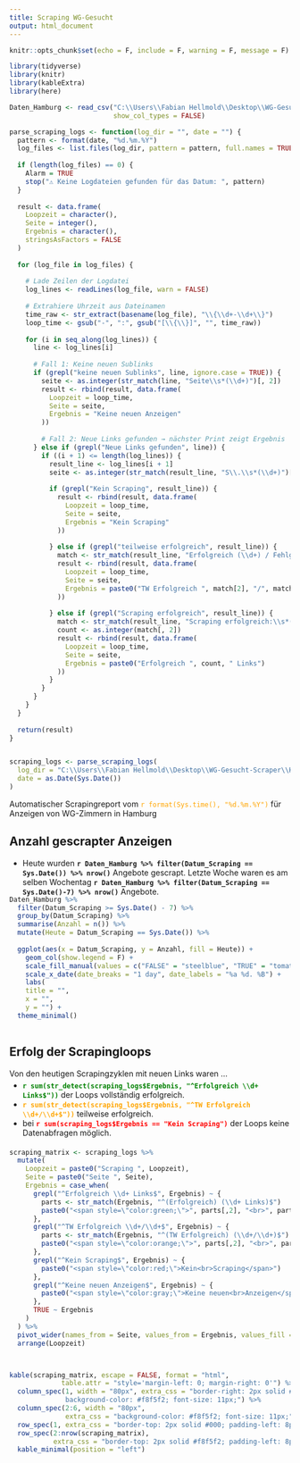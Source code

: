 ```yaml
---
title: Scraping WG-Gesucht
output: html_document
---
```


```r
knitr::opts_chunk$set(echo = F, include = F, warning = F, message = F)

library(tidyverse)
library(knitr)
library(kableExtra)
library(here)

```

```r


Daten_Hamburg <- read_csv("C:\\Users\\Fabian Hellmold\\Desktop\\WG-Gesucht-Scraper\\Hamburg\\Daten\\Analysedaten\\Analysedaten.csv",
                          show_col_types = FALSE)


```

```r


parse_scraping_logs <- function(log_dir = "", date = "") {
  pattern <- format(date, "%d.%m.%Y")
  log_files <- list.files(log_dir, pattern = pattern, full.names = TRUE)
  
  if (length(log_files) == 0) {
    Alarm = TRUE
    stop("⚠️ Keine Logdateien gefunden für das Datum: ", pattern)
  }
  
  result <- data.frame(
    Loopzeit = character(),
    Seite = integer(),
    Ergebnis = character(),
    stringsAsFactors = FALSE
  )
  
  for (log_file in log_files) {
    
    # Lade Zeilen der Logdatei
    log_lines <- readLines(log_file, warn = FALSE)
    
    # Extrahiere Uhrzeit aus Dateinamen
    time_raw <- str_extract(basename(log_file), "\\{\\d+-\\d+\\}")
    loop_time <- gsub("-", ":", gsub("[\\{\\}]", "", time_raw))
    
    for (i in seq_along(log_lines)) {
      line <- log_lines[i]
      
      # Fall 1: Keine neuen Sublinks
      if (grepl("keine neuen Sublinks", line, ignore.case = TRUE)) {
        seite <- as.integer(str_match(line, "Seite\\s*(\\d+)")[, 2])
        result <- rbind(result, data.frame(
          Loopzeit = loop_time,
          Seite = seite,
          Ergebnis = "Keine neuen Anzeigen"
        ))
        
        # Fall 2: Neue Links gefunden → nächster Print zeigt Ergebnis
      } else if (grepl("Neue Links gefunden", line)) {
        if ((i + 1) <= length(log_lines)) {
          result_line <- log_lines[i + 1]
          seite <- as.integer(str_match(result_line, "S\\.\\s*(\\d+)")[, 2])
          
          if (grepl("Kein Scraping", result_line)) {
            result <- rbind(result, data.frame(
              Loopzeit = loop_time,
              Seite = seite,
              Ergebnis = "Kein Scraping"
            ))
            
          } else if (grepl("teilweise erfolgreich", result_line)) {
            match <- str_match(result_line, "Erfolgreich (\\d+) / Fehlgeschlagen (\\d+)")
            result <- rbind(result, data.frame(
              Loopzeit = loop_time,
              Seite = seite,
              Ergebnis = paste0("TW Erfolgreich ", match[2], "/", match[3])
            ))
            
          } else if (grepl("Scraping erfolgreich", result_line)) {
            match <- str_match(result_line, "Scraping erfolgreich:\\s*(\\d+)\\s*Link\\(s\\) gescraped")
            count <- as.integer(match[, 2])
            result <- rbind(result, data.frame(
              Loopzeit = loop_time,
              Seite = seite,
              Ergebnis = paste0("Erfolgreich ", count, " Links")
            ))
          }
        }
      }
    }
  }
  
  return(result)
}


scraping_logs <- parse_scraping_logs(
  log_dir = "C:\\Users\\Fabian Hellmold\\Desktop\\WG-Gesucht-Scraper\\Hamburg\\Logs",
  date = as.Date(Sys.Date())
)


```

Automatischer Scrapingreport vom [`r format(Sys.time(), "%d.%m.%Y")`]{style="color: orange;"} für Anzeigen von WG-Zimmern in Hamburg <br>

## Anzahl gescrapter Anzeigen

-   Heute wurden **`r Daten_Hamburg %>% filter(Datum_Scraping == Sys.Date()) %>% nrow()`** Angebote gescrapt. Letzte Woche waren es am selben Wochentag **`r Daten_Hamburg %>% filter(Datum_Scraping == Sys.Date()-7) %>% nrow()`** Angebote. 

<div style="margin-bottom: -15px;"></div>

```r

Daten_Hamburg %>%
  filter(Datum_Scraping >= Sys.Date() - 7) %>%
  group_by(Datum_Scraping) %>%
  summarise(Anzahl = n()) %>%
  mutate(Heute = Datum_Scraping == Sys.Date()) %>%
  
  ggplot(aes(x = Datum_Scraping, y = Anzahl, fill = Heute)) +
    geom_col(show.legend = F) +
    scale_fill_manual(values = c("FALSE" = "steelblue", "TRUE" = "tomato")) +
    scale_x_date(date_breaks = "1 day", date_labels = "%a %d. %B") +
    labs(
    title = "",
    x = "",
    y = "") +
  theme_minimal()
  
```

## Erfolg der Scrapingloops

Von den heutigen Scrapingzyklen mit neuen Links waren ...
<div style="margin-bottom: -10px;"></div>

-   [**`r sum(str_detect(scraping_logs$Ergebnis, "^Erfolgreich \\d+ Links$"))`**]{style="color: green;"} der Loops vollständig erfolgreich.
-   [**`r sum(str_detect(scraping_logs$Ergebnis, "^TW Erfolgreich \\d+/\\d+$"))`**]{style="color: orange;"} teilweise erfolgreich.
-   bei [**`r sum(scraping_logs$Ergebnis == "Kein Scraping")`**]{style="color: red;"} der Loops keine Datenabfragen möglich.

<div style="margin-bottom: 20px;"></div>

```r

scraping_matrix <- scraping_logs %>%
  mutate(
    Loopzeit = paste0("Scraping ", Loopzeit),
    Seite = paste0("Seite ", Seite),
    Ergebnis = case_when(
      grepl("^Erfolgreich \\d+ Links$", Ergebnis) ~ {
        parts <- str_match(Ergebnis, "^(Erfolgreich) (\\d+ Links)$")
        paste0("<span style=\"color:green;\">", parts[,2], "<br>", parts[,3], "</span>")
      },
      grepl("^TW Erfolgreich \\d+/\\d+$", Ergebnis) ~ {
        parts <- str_match(Ergebnis, "^(TW Erfolgreich) (\\d+/\\d+)$")
        paste0("<span style=\"color:orange;\">", parts[,2], "<br>", parts[,3], "</span>")
      },
      grepl("^Kein Scraping$", Ergebnis) ~ {
        paste0("<span style=\"color:red;\">Kein<br>Scraping</span>")
      },
      grepl("^Keine neuen Anzeigen$", Ergebnis) ~ {
        paste0("<span style=\"color:gray;\">Keine neuen<br>Anzeigen</span>")
      },
      TRUE ~ Ergebnis
    )
  ) %>%
  pivot_wider(names_from = Seite, values_from = Ergebnis, values_fill = "-") %>%
  arrange(Loopzeit)



kable(scraping_matrix, escape = FALSE, format = "html",
             table.attr = "style='margin-left: 0; margin-right: 0'") %>%
  column_spec(1, width = "80px", extra_css = "border-right: 2px solid #000; padding-left: 8px;
              background-color: #f8f5f2; font-size: 11px;") %>% 
  column_spec(2:6, width = "80px",
              extra_css = "background-color: #f8f5f2; font-size: 11px;") %>% 
  row_spec(1, extra_css = "border-top: 2px solid #000; padding-left: 8px; line-height: 1.35;") %>% 
  row_spec(2:nrow(scraping_matrix),
           extra_css = "border-top: 2px solid #f8f5f2; padding-left: 8px; line-height: 1.35;") %>%
  kable_minimal(position = "left")


```

<br>
